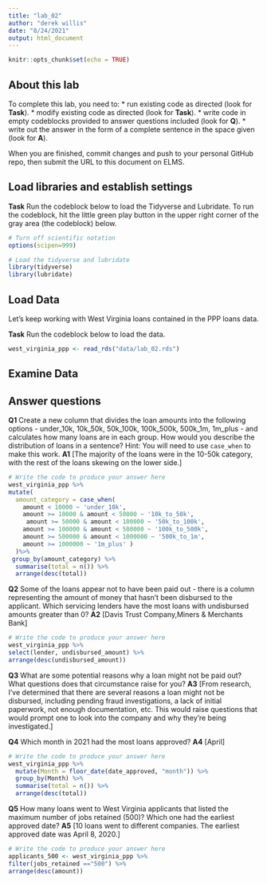 ```yaml
---
title: "lab_02"
author: "derek willis"
date: "8/24/2021"
output: html_document
---
```


```r
knitr::opts_chunk$set(echo = TRUE)
```

## About this lab

To complete this lab, you need to:
* run existing code as directed (look for **Task**).
* modify existing code as directed (look for **Task**).
* write code in empty codeblocks provided to answer questions included (look for **Q**).
* write out the answer in the form of a complete sentence in the space given (look for **A**).

When you are finished, commit changes and push to your personal GitHub repo, then submit the URL to this document on ELMS.

## Load libraries and establish settings

**Task** Run the codeblock below to load the Tidyverse and Lubridate. To run the codeblock, hit the little green play button in the upper right corner of the gray area (the codeblock) below.

```r
# Turn off scientific notation
options(scipen=999)

# Load the tidyverse and lubridate
library(tidyverse)
library(lubridate)
```

## Load Data

Let's keep working with West Virginia loans contained in the PPP loans data.  

**Task** Run the codeblock below to load the data.

```r
west_virginia_ppp <- read_rds("data/lab_02.rds")
```

## Examine Data

## Answer questions

**Q1** Create a new column that divides the loan amounts into the following options - under_10k, 10k_50k, 50k_100k, 100k_500k, 500k_1m, 1m_plus - and calculates how many loans are in each group. How would you describe the distribution of loans in a sentence?
Hint: You will need to use `case_when` to make this work.
**A1** [The majority of the loans were in the 10-50k category, with the rest of the loans skewing on the lower side.]

```r
# Write the code to produce your answer here
west_virginia_ppp %>%
mutate(
  amount_category = case_when(
    amount < 10000 ~ 'under_10k',
    amount >= 10000 & amount < 50000 ~ '10k_to_50k',
     amount >= 50000 & amount < 100000 ~ '50k_to_100k',
    amount >= 100000 & amount < 500000 ~ '100k_to_500k',
    amount >= 500000 & amount < 1000000 ~ '500k_to_1m',
    amount >= 1000000 ~ '1m_plus' )
  )%>%
 group_by(amount_category) %>%
  summarise(total = n()) %>%
  arrange(desc(total))
```

**Q2** Some of the loans appear not to have been paid out - there is a column representing the amount of money that hasn't been disbursed to the applicant. Which servicing lenders have the most loans with undisbursed amounts greater than 0?
**A2** [Davis Trust Company,Miners & Merchants Bank]

```r
# Write the code to produce your answer here
west_virginia_ppp %>%
select(lender, undisbursed_amount) %>%
arrange(desc(undisbursed_amount))

```

**Q3** What are some potential reasons why a loan might not be paid out? What questions does that circumstance raise for you?
**A3** [From research, I've determined that there are several reasons a loan might not be disbursed, including pending fraud investigations, a lack of initial paperwork, not enough documentation, etc. This would raise questions that would prompt one to look into the company and why they're being investigated.]


**Q4** Which month in 2021 had the most loans approved?
**A4** [April]

```r
# Write the code to produce your answer here
west_virginia_ppp %>%
  mutate(Month = floor_date(date_approved, "month")) %>%
  group_by(Month) %>%
  summarise(total = n()) %>%
  arrange(desc(total))
```

**Q5** How many loans went to West Virginia applicants that listed the maximum number of jobs retained (500)? Which one had the earliest approved date?
**A5** [10 loans went to different companies. The earliest approved date was April 8, 2020.]

```r
# Write the code to produce your answer here
applicants_500 <- west_virginia_ppp %>%
filter(jobs_retained =="500") %>%
arrange(desc(amount))
```
